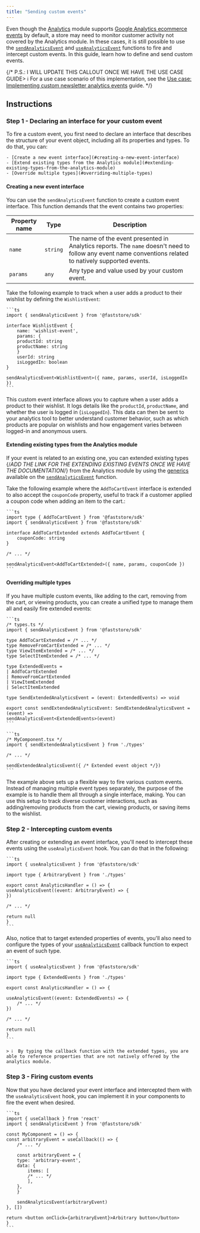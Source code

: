 ```yaml
---
title: "Sending custom events"
---
```


Even though the [Analytics](https://developers.vtex.com/docs/guides/faststore/analytics-overview) module supports [Google Analytics ecommerce events](https://support.google.com/analytics/answer/14434488?hl=en) by default, a store may need to monitor customer activity not covered by the Analytics module. In these cases, it is still possible to use the [`sendAnalyticsEvent`](https://developers.vtex.com/docs/guides/faststore/analytics-send-analytics-event) and [`useAnalyticsEvent`](https://developers.vtex.com/docs/guides/faststore/analytics-use-analytics-event) functions to fire and intercept custom events. In this guide, learn how to define and send custom events.

{/* P.S.: I WILL UPDATE THIS CALLOUT ONCE WE HAVE THE USE CASE GUIDE> ℹ For a use case scenario of this implementation, see the [Use case: Implementing custom newsletter analytics events](/TBD) guide. */}

## Instructions

### Step 1 - Declaring an interface for your custom event

To fire a custom event, you first need to declare an interface that describes the structure of your event object, including all its properties and types. To do that, you can:

    - [Create a new event interface](#creating-a-new-event-interface)
    - [Extend existing types from the Analytics module](#extending-existing-types-from-the-analytics-module)
    - [Override multiple types](#overriding-multiple-types)

#### Creating a new event interface

You can use the `sendAnalyticsEvent` function to create a custom event interface. This function demands that the event contains two properties:

| Property name | Type | Description |
| ------------------- |-------- |---------------- |
| `name`            | `string` | The name of the event presented in Analytics reports. The `name` doesn't need to follow any event name conventions related to natively supported events. |
| `params` | `any` | Any type and value used by your custom event. |

Take the following example to track when a user adds a product to their wishlist by defining the `WishlistEvent`:

    ```ts
    import { sendAnalyticsEvent } from '@faststore/sdk'

    interface WishlistEvent {
        name: 'wishlist-event',
        params: {
        productId: string
        productName: string
        }
        userId: string
        isLoggedIn: boolean
    }

    sendAnalyticsEvent<WishlistEvent>({ name, params, userId, isLoggedIn })
    ```

This custom event interface allows you to capture when a user adds a product to their wishlist. It logs details like the `productId`, `productName`, and whether the user is logged in (`isLoggedIn`). This data can then be sent to your analytics tool to better understand customer behavior, such as which products are popular on wishlists and how engagement varies between logged-in and anonymous users.

#### Extending existing types from the Analytics module

If your event is related to an existing one, you can extended existing types {/*ADD THE LINK FOR THE EXTENDING EXISTING EVENTS ONCE WE HAVE THE DOCUMENTATION*/} from the Analytics module by using the [generics](https://www.typescriptlang.org/docs/handbook/2/generics.html) available on the [`sendAnalyticsEvent`](https://developers.vtex.com/docs/guides/faststore/analytics-send-analytics-event) function.

Take the following example where the `AddToCartEvent` interface is extended to also accept the `couponCode` property, useful to track if a customer applied a coupon code when adding an item to the cart.:

    ```ts
    import type { AddToCartEvent } from '@faststore/sdk'
    import { sendAnalyticsEvent } from '@faststore/sdk'

    interface AddToCartExtended extends AddToCartEvent {
        couponCode: string
    }

    /* ... */

    sendAnalyticsEvent<AddToCartExtended>({ name, params, couponCode })
    ```

#### Overriding multiple types

If you have multiple custom events, like adding to the cart, removing from the cart, or viewing products, you can create a unified type to manage them all and easily fire extended events:

    ```ts
    /* types.ts */
    import { sendAnalyticsEvent } from '@faststore/sdk'

    type AddToCartExtended = /* ... */
    type RemoveFromCartExtended = /* ... */
    type ViewItemExtended = /* ... */
    type SelectItemExtended = /* ... */

    type ExtendedEvents =
    | AddToCartExtended
    | RemoveFromCartExtended
    | ViewItemExtended
    | SelectItemExtended

    type SendExtendedAnalyticsEvent = (event: ExtendedEvents) => void

    export const sendExtendedAnalyticsEvent: SendExtendedAnalyticsEvent = (event) =>
    sendAnalyticsEvent<ExtendedEvents>(event)
    ```

    ```ts
    /* MyComponent.tsx */
    import { sendExtendedAnalyticsEvent } from './types'

    /* ... */

    sendExtendedAnalyticsEvent({ /* Extended event object */})
    ```

The example above sets up a flexible way to fire various custom events. Instead of managing multiple event types separately, the purpose of the example is to handle them all through a single interface, making. You can use this setup to track diverse customer interactions, such as adding/removing products from the cart, viewing products, or saving items to the wishlist.

### Step 2 - Intercepting custom events

After creating or extending an event interface, you'll need to intercept these events using the `useAnalyticsEvent` hook. You can do that in the following:

    ```ts
    import { useAnalyticsEvent } from '@faststore/sdk'

    import type { ArbitraryEvent } from './types'

    export const AnalyticsHandler = () => {
    useAnalyticsEvent((event: ArbitraryEvent) => {
    })

    /* ... */

    return null
    }
    ```

Also, notice that to target extended properties of events, you'll also need to configure the types of your [`useAnalyticsEvent`](/reference/sdk/analytics/useAnalyticsEvent) callback function to expect an event of such type.

    ```ts
    import { useAnalyticsEvent } from '@faststore/sdk'

    import type { ExtendedEvents } from './types'

    export const AnalyticsHandler = () => {

    useAnalyticsEvent((event: ExtendedEvents) => {
        /* ... */
    })

    /* ... */

    return null
    }
    ```

    > ℹ  By typing the callback function with the extended types, you are able to reference properties that are not natively offered by the analytics module.

### Step 3 - Firing custom events

Now that you have declared your event interface and intercepted them with the `useAnalyticsEvent` hook, you can implement it in your components to fire the event when desired.

    ```ts
    import { useCallback } from 'react'
    import { sendAnalyticsEvent } from '@faststore/sdk'

    const MyComponent = () => {
    const arbitraryEvent = useCallback(() => {
        /* ... */

        const arbitraryEvent = {
        type: 'arbitrary-event',
        data: {
            items: [
            /* ... */
            ],
        },
        }

        sendAnalyticsEvent(arbitraryEvent)
    }, [])

    return <button onClick={arbitraryEvent}>Arbitrary button</button>
    }
    ```
